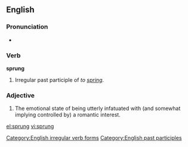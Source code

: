 {{see|Sprung}}

==English==

===Pronunciation===
*{{IPA|/'spɻʌɳ/}}
*:{{rhymes|ʌŋ}}

===Verb===
'''sprung'''

# Irregular past participle of ''to [[spring]]''.

===Adjective===
{{en-adj}}

#{{context|ebonics|slang}} The emotional state of being utterly infatuated with (and somewhat implying controlled by) a romantic interest.

[[Category:English irregular verb forms]]
[[Category:English past participles]]

[[el:sprung]]
[[vi:sprung]]